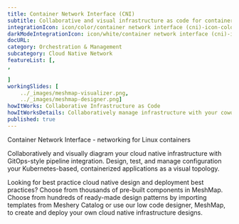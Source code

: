 ---title: Container Network Interface (CNI)  subtitle: Collaborative and visual infrastructure as code for container network interface (cni)integrationIcon: icon/color/container network interface (cni)-icon-color.svgdarkModeIntegrationIcon: icon/white/container network interface (cni)-icon-white.svgdocURL: category: Orchestration & Managementsubcategory: Cloud Native NetworkfeatureList: [,,]workingSlides: [    ../_images/meshmap-visualizer.png,    ../_images/meshmap-designer.png]howItWorks: Collaborative Infrastructure as CodehowItWorksDetails: Collaboratively manage infrastructure with your coworkers synchronously sharing the same designs.published: true---<p>    Container Network Interface - networking for Linux containers</p><p>    Collaboratively and visually diagram your cloud native infrastructure with GitOps-style pipeline integration. Design, test, and manage configuration your Kubernetes-based, containerized applications as a visual topology.</p><p>    Looking for best practice cloud native design and deployment best practices? Choose from thousands of pre-built components in MeshMap. Choose from hundreds of ready-made design patterns by importing templates from Meshery Catalog or use our low code designer, MeshMap, to create and deploy your own cloud native infrastructure designs.</p>